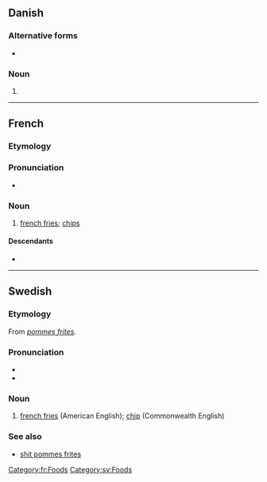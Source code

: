 {{also|pommes frites'|Pommes frites}}
==Danish==

===Alternative forms===
* {{l|da|pomfritter}}

===Noun===
{{head|da|noun form|g=c}}

# {{plural indefinite of|pomme frite|lang=da}}

----

==French==

===Etymology===
{{compound|pommes|frites|lang=fr}}

===Pronunciation===
* {{fr-IPA}}

===Noun===
{{fr-noun|f-p|head=[[pomme]]s [[frit]]es}}

# [[french fries]]; [[chip]]s
#: {{syn|fr|frites}}

====Descendants====
* {{desc|de|Pommes frites|bor=1}}

[[Category:fr:Foods]]

----

==Swedish==

===Etymology===
From {{etyl|fr|sv}} ''[[#French|pommes frites]]''.

===Pronunciation===
* {{IPA|/pɔmˈfrɪtː/|lang=sv}}
* {{audio|Sv-pommes frites.ogg|Audio|lang=sv}}

===Noun===
{{head|sv|nouns}}

# [[french fries]] (American English); [[chip]] (Commonwealth English)

===See also===
* [[shit pommes frites]]

[[Category:sv:Foods]]